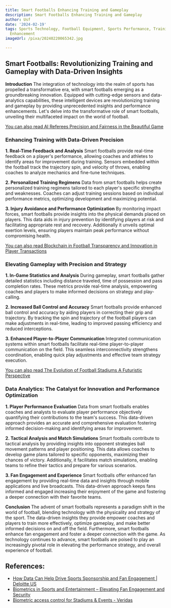 ```yaml
---
title: Smart Footballs Enhancing Training and Gameplay
description: Smart Footballs Enhancing Training and Gameplay
author: Usf
date: '2024-02-19'
tags: Sports Technology, Football Equipment, Sports Performance, Training Aids, Gameplay
  Enhancement
imageUrl: /pixa/20240220065342.jpg

---
```

## Smart Footballs: Revolutionizing Training and  Gameplay with Data-Driven Insights

**Introduction**
The integration of  technology into the realm of sports has propelled a transformative era, with smart footballs emerging as a groundbreaking  innovation.  Equipped with cutting-edge sensors  and data-analytics capabilities, these intelligent devices are revolutionizing training and gameplay by providing unprecedented insights and performance  enhancements. Let's delve into the transformative role of smart footballs, unveiling their multifaceted impact on the world of football.

[You can also read AI Referees Precision and Fairness in  the Beautiful Game](AI%20Referees%20Precision%20and%20Fairness%20in%20the%20Beautiful%20Game)


### Enhancing Training with Data-Driven Precision
**1. Real-Time Feedback and Analysis**
Smart footballs provide real-time  feedback on a player's performance, allowing coaches and athletes to identify  areas  for improvement during training. Sensors embedded  within the football track the trajectory spin, and velocity  of throws, enabling  coaches to analyze mechanics and fine-tune  techniques.

**2. Personalized Training Regimens**
Data from  smart footballs helps create personalized  training regimens tailored to  each  player's specific strengths and weaknesses. Coaches can adjust training sessions based on individual performance metrics, optimizing development and maximizing potential.

**3. Injury Avoidance and Performance Optimization**
By  monitoring  impact  forces, smart footballs provide insights into the physical demands placed on players. This data aids in injury prevention by identifying players  at risk and facilitating appropriate rest and recovery. Additionally  it unveils optimal exertion levels, ensuring players maintain peak performance without compromising health.

[You can also read Blockchain in Football Transparency and Innovation in Player Transactions](Blockchain%20in%20Football%20Transparency%20and%20Innovation%20in%20Player%20Transactions)


### Elevating Gameplay with Precision and Strategy
**1. In-Game Statistics and Analysis**
During gameplay, smart footballs gather detailed statistics including distance traveled, time of possession and pass completion rates. These  metrics provide real-time analysis, empowering coaches and players to make informed decisions  on  strategy and play-calling.

**2. Increased Ball Control and Accuracy**
Smart footballs provide enhanced ball control and accuracy by aiding players in correcting their grip and trajectory. By tracking  the spin and trajectory of the football players can make adjustments in real-time, leading to improved  passing efficiency and reduced interceptions.

**3. Enhanced  Player-to-Player Communication**
Integrated communication systems within smart footballs facilitate real-time player-to-player communication on the field. This seamless interconnectivity strengthens coordination, enabling quick play adjustments and effective team strategy execution.

[You can also read The Evolution of Football Stadiums A Futuristic  Perspective](The%20Evolution%20of%20Football%20Stadiums%20A%20Futuristic%20Perspective)


### Data Analytics: The Catalyst for Innovation and  Performance Optimization
**1. Player Performance Evaluation**
Data  from smart footballs  enables coaches and analysts to  evaluate player  performance objectively quantifying their contributions to the  team's success. This data-driven approach provides an accurate and comprehensive evaluation fostering informed  decision-making and identifying areas for improvement.

**2. Tactical Analysis and Match Simulations**
Smart footballs  contribute to tactical analysis  by providing insights into opponent strategies ball movement patterns  and player positioning. This data allows coaches  to develop game plans tailored to specific opponents, maximizing their chances of victory. Additionally, it facilitates match simulations, enabling teams to refine their tactics and prepare for various scenarios.

**3. Fan Engagement and Experience**
Smart footballs offer enhanced fan engagement by providing real-time data and insights through mobile applications and live broadcasts. This data-driven approach keeps fans informed and engaged increasing  their enjoyment of the game and  fostering  a deeper connection with their favorite teams.

**Conclusion**
The advent  of smart footballs represents a paradigm  shift  in the world of football, blending technology  with the physicality  and  strategy  of  the sport. The data-driven insights they provide empower coaches and players to train more  effectively, optimize gameplay,  and make better informed decisions  on and off the field. Furthermore, smart footballs enhance fan engagement and  foster a deeper connection with the game. As technology continues to advance, smart footballs are poised to  play an increasingly pivotal role in elevating the performance strategy, and overall  experience of football.

## References:
- [How Data Can Help Drive Sports Sponsorship and Fan Engagement | Deloitte US](https://www2.deloitte.com/us/en/pages/consumer-business/articles/fan-engagement-analytics-improve-fan-experiences.html)
- [Biometrics in Sports and Entertainment – Elevating Fan Engagement and Security](https://worldoverviewers.com/biometrics-technology-in-sports-and-entertainment-elevating-fan-engagement-and-security/)
- [Biometric access control for Stadiums & Events - Veridas](https://veridas.com/en/sports-events/)
